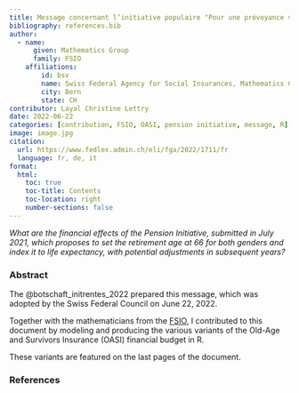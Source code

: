 ```yaml
---
title: Message concernant l’initiative populaire "Pour une prévoyance vieillesse sûre et pérenne (initiative sur les rentes)"
bibliography: references.bib
author:
  - name: 
      given: Mathematics Group
      family: FSIO
    affiliations:
        id: bsv
        name: Swiss Federal Agency for Social Insurances, Mathematics Group
        city: Bern
        state: CH
contributor: Layal Christine Lettry
date: 2022-06-22
categories: [contribution, FSIO, OASI, pension initiative, message, R]
image: image.jpg
citation: 
  url: https://www.fedlex.admin.ch/eli/fga/2022/1711/fr
  language: fr, de, it 
format:
  html:
    toc: true
    toc-title: Contents
    toc-location: right
    number-sections: false
---
```


*What are the financial effects of the Pension Initiative, submitted in July 2021, which proposes to set the retirement age at 66 for both genders and index it to life expectancy, with potential adjustments in subsequent years?*

### Abstract

The @botschaft_initrentes_2022 prepared this message, which was adopted by the Swiss Federal Council on June 22, 2022.

Together with the mathematicians from the [FSIO](https://www.bsv.admin.ch/bsv/en/home.html), I contributed to this document by modeling and producing the various variants of the Old-Age and Survivors Insurance (OASI) financial budget in R.

These variants are featured on the last pages of the document.

### References

::: {#refs}
:::
